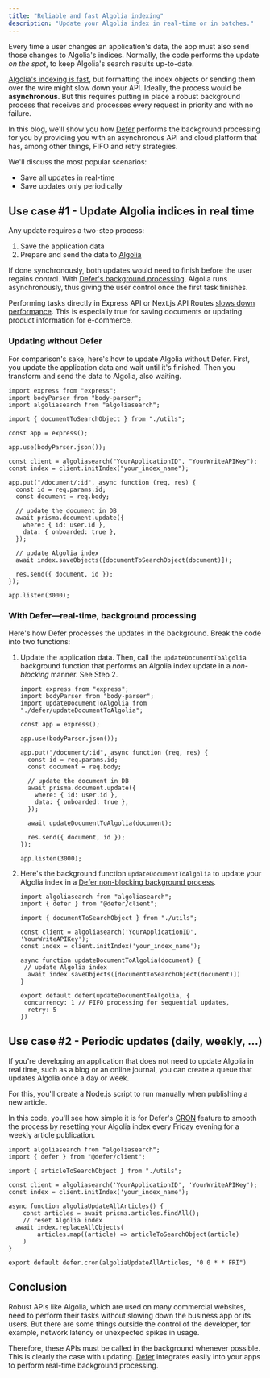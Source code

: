```yaml
---
title: "Reliable and fast Algolia indexing"
description: "Update your Algolia index in real-time or in batches."
---
```


Every time a user changes an application's data, the app must also send those
changes to Algolia's indices. Normally, the code performs the update _on the
spot_, to keep Algolia's search results up-to-date.

[Algolia's indexing is fast](https://www.algolia.com/blog/engineering/how-to-optimize-an-already-fast-indexing-process-advanced-use-cases/),
but formatting the index objects or sending them over the wire might slow down
your API. Ideally, the process would be **asynchronous**. But this requires
putting in place a robust background process that receives and processes every
request in priority and with no failure.

In this blog, we'll show you how [Defer](https://www.defer.run/) performs the
background processing for you by providing you with an asynchronous API and
cloud platform that has, among other things, FIFO and retry strategies.

We'll discuss the most popular scenarios:

- Save all updates in real-time
- Save updates only periodically

## Use case #1 - Update Algolia indices in real time

Any update requires a two-step process:

1. Save the application data
2. Prepare and send the data to [Algolia](https://www.algolia.com/)

If done synchronously, both updates would need to finish before the user regains
control. With
[Defer's background processing](https://docs.defer.run/features/basics), Algolia
runs asynchronously, thus giving the user control once the first task finishes.

Performing tasks directly in Express API or Next.js API Routes
[slows down performance](https://nodejs.org/en/docs/guides/dont-block-the-event-loop#offloading).
This is especially true for saving documents or updating product information for
e-commerce.

### Updating without Defer

For comparison's sake, here's how to update Algolia without Defer. First, you
update the application data and wait until it's finished. Then you transform and
send the data to Algolia, also waiting.

```tsx src/api.ts
import express from "express";
import bodyParser from "body-parser";
import algoliasearch from "algoliasearch";

import { documentToSearchObject } from "./utils";

const app = express();

app.use(bodyParser.json());

const client = algoliasearch("YourApplicationID", "YourWriteAPIKey");
const index = client.initIndex("your_index_name");

app.put("/document/:id", async function (req, res) {
  const id = req.params.id;
  const document = req.body;

  // update the document in DB
  await prisma.document.update({
    where: { id: user.id },
    data: { onboarded: true },
  });

  // update Algolia index
  await index.saveObjects([documentToSearchObject(document)]);

  res.send({ document, id });
});

app.listen(3000);
```

### With Defer—real-time, background processing

Here's how Defer processes the updates in the background. Break the code into
two functions:

1. Update the application data. Then, call the `updateDocumentToAlgolia`
   background function that performs an Algolia index update in a _non-blocking_
   manner. See Step 2.

   ```tsx src/api.ts
   import express from "express";
   import bodyParser from "body-parser";
   import updateDocumentToAlgolia from "./defer/updateDocumentToAlgolia";

   const app = express();

   app.use(bodyParser.json());

   app.put("/document/:id", async function (req, res) {
     const id = req.params.id;
     const document = req.body;

     // update the document in DB
     await prisma.document.update({
       where: { id: user.id },
       data: { onboarded: true },
     });

     await updateDocumentToAlgolia(document);

     res.send({ document, id });
   });

   app.listen(3000);
   ```

2. Here's the background function `updateDocumentToAlgolia` to update your
   Algolia index in a
   [Defer non-blocking background process](https://docs.defer.run/get-started/quickstart/nextjs).

   ```tsx src/defer/updateDocumentToAlgolia.ts
   import algoliasearch from "algoliasearch";
   import { defer } from "@defer/client";

   import { documentToSearchObject } from "./utils";

   const client = algoliasearch('YourApplicationID', 'YourWriteAPIKey');
   const index = client.initIndex('your_index_name');

   async function updateDocumentToAlgolia(document) {
   	// update Algolia index
     await index.saveObjects([documentToSearchObject(document)])
   }

   export default defer(updateDocumentToAlgolia, {
   	concurrency: 1 // FIFO processing for sequential updates,
     retry: 5
   })
   ```

## Use case #2 - Periodic updates (daily, weekly, …)

If you're developing an application that does not need to update Algolia in real
time, such as a blog or an online journal, you can create a queue that updates
Algolia once a day or week.

For this, you'll create a Node.js script to run manually when publishing a new
article.

In this code, you'll see how simple it is for Defer's
[CRON](https://docs.defer.run/features/cron) feature to smooth the process by
resetting your Algolia index every Friday evening for a weekly article
publication.

```tsx src/defer/algoliaUpdateAllArticles.ts
import algoliasearch from "algoliasearch";
import { defer } from "@defer/client";

import { articleToSearchObject } from "./utils";

const client = algoliasearch('YourApplicationID', 'YourWriteAPIKey');
const index = client.initIndex('your_index_name');

async function algoliaUpdateAllArticles() {
	const articles = await prisma.articles.findAll();
	// reset Algolia index
  await index.replaceAllObjects(
		articles.map((article) => articleToSearchObject(article)
	)
}

export default defer.cron(algoliaUpdateAllArticles, "0 0 * * FRI")
```

## Conclusion

Robust APIs like Algolia, which are used on many commercial websites, need to
perform their tasks without slowing down the business app or its users. But
there are some things outside the control of the developer, for example, network
latency or unexpected spikes in usage.

Therefore, these APIs must be called in the background whenever possible. This
is clearly the case with updating. [Defer](https://www.defer.run/) integrates
easily into your apps to perform real-time background processing.
